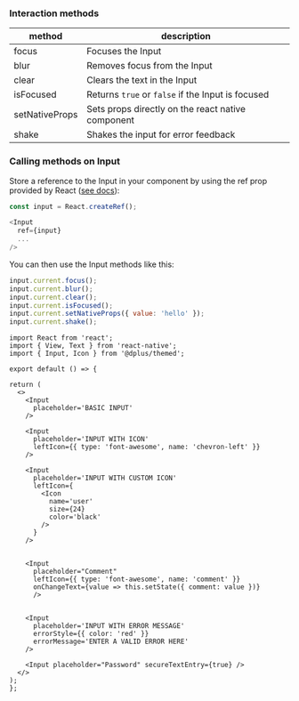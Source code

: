 <!-- Documentation of the interaction methods of Input as it is not commented in the component itself. -->

### Interaction methods

| method         | description                                       |
| -------------- | ------------------------------------------------- |
| focus          | Focuses the Input                                 |
| blur           | Removes focus from the Input                      |
| clear          | Clears the text in the Input                      |
| isFocused      | Returns `true` or `false` if the Input is focused |
| setNativeProps | Sets props directly on the react native component |
| shake          | Shakes the input for error feedback               |

### Calling methods on Input

Store a reference to the Input in your component by using the ref prop
provided by React
([see docs](https://reactjs.org/docs/refs-and-the-dom.html)):

```js
const input = React.createRef();

<Input
  ref={input}
  ...
/>
```

You can then use the Input methods like this:

```js
input.current.focus();
input.current.blur();
input.current.clear();
input.current.isFocused();
input.current.setNativeProps({ value: 'hello' });
input.current.shake();
```

```SnackPlayer  Input
import React from 'react';
import { View, Text } from 'react-native';
import { Input, Icon } from '@dplus/themed';

export default () => {

return (
  <>
    <Input
      placeholder='BASIC INPUT'
    />

    <Input
      placeholder='INPUT WITH ICON'
      leftIcon={{ type: 'font-awesome', name: 'chevron-left' }}
    />

    <Input
      placeholder='INPUT WITH CUSTOM ICON'
      leftIcon={
        <Icon
          name='user'
          size={24}
          color='black'
        />
      }
    />


    <Input
      placeholder="Comment"
      leftIcon={{ type: 'font-awesome', name: 'comment' }}
      onChangeText={value => this.setState({ comment: value })}
      />


    <Input
      placeholder='INPUT WITH ERROR MESSAGE'
      errorStyle={{ color: 'red' }}
      errorMessage='ENTER A VALID ERROR HERE'
    />

    <Input placeholder="Password" secureTextEntry={true} />
  </>
);
};
```

